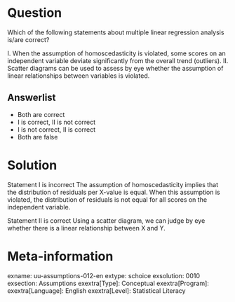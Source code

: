 

Question
========
Which of the following statements about multiple linear regression analysis is/are correct?

I. When the assumption of homoscedasticity is violated, some scores on an independent variable deviate significantly from the overall trend (outliers).
II. Scatter diagrams can be used to assess by eye whether the assumption of linear relationships between variables is violated.

Answerlist
----------
* Both are correct
* I is correct, II is not correct
* I is not correct, II is correct
* Both are false


Solution
========
Statement I is incorrect
The assumption of homoscedasticity implies that the distribution of residuals per X-value is equal. When this assumption is violated, the distribution of residuals is not equal for all scores on the independent variable.

Statement II is correct
Using a scatter diagram, we can judge by eye whether there is a linear relationship between X and Y.


Meta-information
================
exname: uu-assumptions-012-en
extype: schoice
exsolution: 0010
exsection: Assumptions
exextra[Type]: Conceptual
exextra[Program]: 
exextra[Language]: English
exextra[Level]: Statistical Literacy
